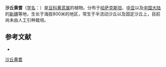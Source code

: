 {{Speciesbox
| name = 沙丘黄耆
| status = 
| status_system = 
| image =
| genus = Astragalus
| species = cognatus
| authority = C. A. Mey.
}}

'''沙丘黄耆'''（[[学名|学名]]：{{lang|la|''Astragalus cognatus''}}）是[[豆科|豆科]][[黄芪属|黄芪属]]的植物。分布于[[哈萨克斯坦|哈萨克斯坦]]、[[中亚|中亚]]以及[[中国大陆|中国大陆]]的[[新疆|新疆]]等地，生长于海拔800米的地区，常生于半流动沙丘以及固定沙丘上，目前尚未由人工引种栽培。

== 参考文献 ==
<div class="references-small">
* {{cite web| url =http://www.bioinfo.cn/db05/KmzwSpecies.php?action=view&id=15669| title =沙丘黄耆| work =《中国高等植物数据库全库》| publisher =中国科学院微生物研究所| author =昆明植物研究所| accessdate =2009-02-24| deadurl =yes| archiveurl =https://web.archive.org/web/20160305033742/http://www.bioinfo.cn/db05/KmzwSpecies.php?action=view&id=15669| archivedate =2016-03-05}}
</div>
{{Taxonbar|from=Q11139473}}

[[Category:黄芪属|沙丘黄耆]]


{{植物小作品}}